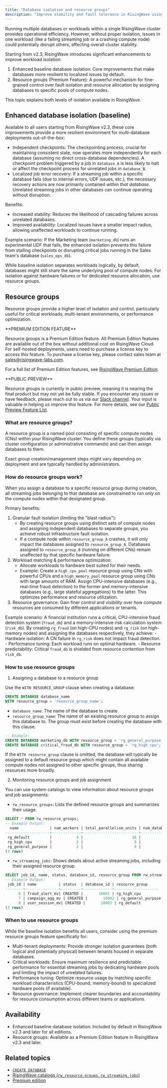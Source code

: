 ```yaml
---
title: "Database isolation and resource groups"
description: "Improve stability and fault tolerance in RisingWave using database isolation. Learn about baseline workload resilience and how resource groups assign databases to dedicated compute pools for fine-grained control and performance tuning."
---
```


Running multiple databases or workloads within a single RisingWave cluster provides operational efficiency. However, without proper isolation, issues in one workload (like a failing streaming job or a crashing compute node) could potentially disrupt others, affecting overall cluster stability.

Starting from v2.3, RisingWave introduces significant enhancements to improve workload isolation:

1. Enhanced baseline database isolation: Core improvements that make databases more resilient to localized issues by default.
2. Resource groups (Premium Feature): A powerful mechanism for fine-grained control over fault isolation and resource allocation by assigning databases to specific pools of compute nodes.

This topic explains both levels of isolation available in RisingWave.

## Enhanced database isolation (baseline)

Available to all users starting from RisingWave v2.3, these core improvements provide a more resilient environment for multi-database deployments out-of-the-box:

* Independent checkpoints: The checkpointing process, crucial for maintaining consistent state, now operates more independently for each database (assuming no direct cross-database dependencies). A checkpoint problem triggered by a job in `database_A` is less likely to halt or affect the checkpoint process for unrelated jobs in `database_B`.
* Localized job error recovery: If a streaming job within a specific database fails (due to internal errors, UDF issues, etc.), the necessary recovery actions are now primarily contained *within that database*. Unrelated streaming jobs in other databases can continue operating without disruption.

Benefits:

* Increased stability: Reduces the likelihood of cascading failures across unrelated databases.
* Improved availability: Localized issues have a smaller impact radius, allowing unaffected workloads to continue running.

Example scenario: If the Marketing team (`marketing_db`) runs an experimental UDF that fails, the enhanced isolation prevents this failure from stalling checkpoints or disrupting critical jobs running in the Sales team's database (`sales_ops_db`).

<Note>While baseline isolation separates workloads logically, by default, databases might still share the same underlying pool of compute nodes. For isolation against hardware failures or for dedicated resource allocation, use resource groups.</Note>

## Resource groups

Resource groups provide a higher level of isolation and control, particularly useful for critical workloads, multi-tenant environments, or performance optimization.

<Tip>
**PREMIUM EDITION FEATURE**

Resource groups is a Premium Edition feature. All Premium Edition features are available out of the box without additional cost on RisingWave Cloud. For self-hosted deployments, users need to purchase a license key to access this feature. To purchase a license key, please contact sales team at [sales@risingwave-labs.com](mailto:sales@risingwave-labs.com).

For a full list of Premium Edition features, see [RisingWave Premium Edition](/get-started/rw-premium-edition-intro). 
</Tip>

<Note>
**PUBLIC PREVIEW**

Resource groups is currently in public preview, meaning it is nearing the final product but may not yet be fully stable. If you encounter any issues or have feedback, please reach out to us via our [Slack channel](https://www.risingwave.com/slack). Your input is valuable in helping us improve this feature. For more details, see our [Public Preview Feature List](/changelog/product-lifecycle#features-in-the-public-preview-stage).
</Note>

### What are resource groups?

A resource group is a named pool consisting of specific compute nodes (CNs) within your RisingWave cluster. You define these groups (typically via cluster configuration or administrative commands) and can then assign databases to them.

<Note>Exact group creation/management steps might vary depending on deployment and are typically handled by administrators.</Note>

### How do resource groups work?

When you assign a database to a specific resource group during creation, all streaming jobs belonging to that database are constrained to run *only* on the compute nodes within that designated group.

Primary benefits:

1. Granular fault isolation (limiting the "blast radius"):
    - By creating resource groups using distinct sets of compute nodes and assigning independent databases to separate groups, you achieve robust infrastructure fault isolation.
    - If a compute node within `resource_group_A` crashes, it will only impact the databases assigned to `resource_group_A`. Databases assigned to `resource_group_B` (running on different CNs) remain unaffected by that specific hardware failure.
2. Workload matching & performance optimization:
    - Allocate workloads to hardware best suited for their needs.
    - Example: Create a `high_cpu_pool` resource group using CNs with powerful CPUs and a `high_memory_pool` resource group using CNs with large amounts of RAM. Assign CPU-intensive databases (e.g., real-time fraud detection) to the former and memory-intensive databases (e.g., large stateful aggregations) to the latter. This optimizes performance and resource utilization.
3. Resource governance: Gain finer control and visibility over how compute resources are consumed by different applications or tenants.

Example scenario: A financial institution runs a critical, CPU-intensive fraud detection system (`fraud_db`) and a memory-intensive risk calculation system (`risk_db`). By creating `rg_fraud` (on high-CPU nodes) and `rg_risk` (on high-memory nodes) and assigning the databases respectively, they achieve:
    - Hardware isolation: A CN failure in `rg_risk` does not impact fraud detection.
    - Performance tuning: Each workload runs on optimal hardware.
    - Resource predictability: Critical `fraud_db` is shielded from resource contention from `risk_db`.

### How to use resource groups

1. Assigning a database to a resource group

Use the `WITH RESOURCE_GROUP` clause when creating a database:

```sql
CREATE DATABASE database_name
WITH resource_group = 'resource_group_name';
```

- `database_name`: The name of the database to create.
- `resource_group_name`: The name of an existing resource group to assign this database to. The group must exist before creating the database with this clause.

```sql
-- Example:
CREATE DATABASE marketing_db WITH resource_group = 'rg_general_purpose';
CREATE DATABASE critical_fraud_db WITH resource_group = 'rg_high_cpu';
```

<Note>If the `WITH resource_group` clause is omitted, the database will typically be assigned to a default resource group which might contain all available compute nodes not assigned to other specific groups, thus sharing resources more broadly.</Note>

2. Monitoring resource groups and job assignment

You can use system catalogs to view information about resource groups and job assignments:

- `rw_resource_groups`: Lists the defined resource groups and summarizes their usage.

```sql
SELECT * FROM rw_resource_groups;
-- Example Output:
  name              | num_workers | total_parallelism_units | num_databases | num_streaming_jobs
--------------------+-------------+-------------------------+---------------+--------------------
 rg_default         |           4 |                      16 |             2 |                  5
 rg_high_cpu        |           2 |                       8 |             1 |                  1
 rg_general_purpose |           2 |                       8 |             1 |                  3
(3 rows)
```

- `rw_streaming_jobs`: Shows details about active streaming jobs, including their assigned resource group.

```sql
SELECT job_id, name, status, database_id, resource_group FROM rw_streaming_jobs;
-- Example Output:
 job_id | name          | status  | database_id | resource_group
--------+---------------+---------+-------------+--------------------
      6 | fraud_alert_mv| CREATED |       10001 | rg_high_cpu
      7 | campaign_agg_mv | CREATED |       10002 | rg_general_purpose
      8 | user_session_mv| CREATED |       10003 | rg_default
(3 rows)
```

### When to use resource groups

While the baseline isolation benefits all users, consider using the premium resource groups feature specifically for:
- Multi-tenant deployments: Provide stronger isolation guarantees (both logical and potentially physical) between tenants housed in separate databases.
- Critical workloads: Ensure maximum resilience and predictable performance for essential streaming jobs by dedicating hardware pools and limiting the impact of unrelated failures.
- Performance tuning: Optimize resource usage by matching specific workload characteristics (CPU-bound, memory-bound) to specialized hardware pools (if available).
- Resource governance: Implement clearer boundaries and accountability for resource consumption across different teams or applications.

## Availability

- Enhanced baseline database isolation: Included by default in RisingWave v2.3 and later for all editions.
- Resource groups: Available as a Premium Edition feature in RisingWave v2.3 and later.

## Related topics

- [`CREATE DATABASE`](/sql/commands/sql-create-database)
- [RisingWave catalogs (`rw_resource_groups`, `rw_streaming_jobs`)](/sql/system-catalogs/rw-catalog)
- [Premium edition](/get-started/rw-premium-edition-intro)